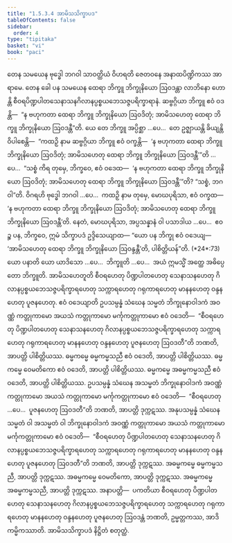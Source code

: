 ```yaml
---
title: "1.5.3.4 အာမိသသိက္ခာပဒ"
tableOfContents: false
sidebar:
  order: 4
type: "tipitaka"
basket: "vi"
book: "paci"
---
```



<DynamicBreadcrumb />

<Division number="164" book="paci" e="ch" v="2" p="81">

<Paragraph number="548" book="paci">
တေန သမယေန ဗုဒ္ဓေါ ဘဂဝါ သာဝတ္ထိယံ ဝိဟရတိ ဇေတဝနေ အနာထပိဏ္ဍိကဿ အာရာမေ. တေန ခေါ ပန သမယေန ထေရာ ဘိက္ခူ ဘိက္ခုနိယော ဩဝဒန္တာ လာဘိနော ဟောန္တိ စီဝရပိဏ္ဍပါတသေနာသနဂိလာနပ္ပစ္စယဘေသဇ္ဇပရိက္ခာရာနံ. ဆဗ္ဗဂ္ဂိယာ ဘိက္ခူ ဧဝံ ဝဒန္တိ—  “န ဗဟုကတာ ထေရာ ဘိက္ခူ ဘိက္ခုနိယော ဩဝဒိတုံ; အာမိသဟေတု ထေရာ ဘိက္ခူ ဘိက္ခုနိယော ဩဝဒန္တီ”တိ.
</Paragraph>

<Paragraph number="549" book="paci">
ယေ တေ ဘိက္ခူ အပ္ပိစ္ဆာ …ပေ…  တေ ဥဇ္ဈာယန္တိ ခိယျန္တိ ဝိပါစေန္တိ—  “ကထဉှိ နာမ ဆဗ္ဗဂ္ဂိယာ ဘိက္ခူ ဧဝံ ဝက္ခန္တိ—  ‘န ဗဟုကတာ ထေရာ ဘိက္ခူ ဘိက္ခုနိယော ဩဝဒိတုံ; အာမိသဟေတု ထေရာ ဘိက္ခူ ဘိက္ခုနိယော ဩဝဒန္တီ’”တိ …ပေ…  “သစ္စံ ကိရ တုမှေ, ဘိက္ခဝေ, ဧဝံ ဝဒေထ—  ‘န ဗဟုကတာ ထေရာ ဘိက္ခူ ဘိက္ခုနိယော ဩဝဒိတုံ; အာမိသဟေတု ထေရာ ဘိက္ခူ ဘိက္ခုနိယော ဩဝဒန္တီ’”တိ? “သစ္စံ, ဘဂဝါ”တိ. ဝိဂရဟိ ဗုဒ္ဓေါ ဘဂဝါ …ပေ…  ကထဉှိ နာမ တုမှေ, မောဃပုရိသာ, ဧဝံ ဝက္ခထ—  ‘န ဗဟုကတာ ထေရာ ဘိက္ခူ ဘိက္ခုနိယော ဩဝဒိတုံ; အာမိသဟေတု ထေရာ ဘိက္ခူ ဘိက္ခုနိယော ဩဝဒန္တီ’တိ. နေတံ, မောဃပုရိသာ, အပ္ပသန္နာနံ ဝါ ပသာဒါယ …ပေ…  ဧဝဉ္စ ပန, ဘိက္ခဝေ, ဣမံ သိက္ခာပဒံ ဥဒ္ဒိသေယျာထ—
</Paragraph>

</Division>
<Division number="165" book="paci" e="ch" v="2" p="81">

<Paragraph number="550" book="paci">
<Emphasis>“ယော ပန ဘိက္ခု ဧဝံ ဝဒေယျ—  ‘အာမိသဟေတု ထေရာ ဘိက္ခူ ဘိက္ခုနိယော ဩဝန္ဒန္တီ’တိ, ပါစိတ္တိယန်”</Emphasis>တိ. (*24*:<Emphasis>73</Emphasis>)
</Paragraph>

</Division>
<Division number="166" book="paci" e="ch" v="2" p="82">

<Paragraph number="551" book="paci">
<Emphasis>ယော ပနာ</Emphasis>တိ ယော ယာဒိသော …ပေ…  <Emphasis>ဘိက္ခူ</Emphasis>တိ …ပေ…  အယံ ဣမသ္မိံ အတ္ထေ အဓိပ္ပေတော ဘိက္ခူတိ.
</Paragraph>

<Paragraph number="552" book="paci">
<Emphasis>အာမိသဟေတူ</Emphasis>တိ စီဝရဟေတု ပိဏ္ဍပါတဟေတု သေနာသနဟေတု ဂိလာနပ္ပစ္စယဘေသဇ္ဇပရိက္ခာရဟေတု သက္ကာရဟေတု ဂရုကာရဟေတု မာနနဟေတု ဝန္ဒနဟေတု ပူဇနဟေတု.
</Paragraph>

<Paragraph number="553" book="paci">
<Emphasis>ဧဝံ ဝဒေယျာ</Emphasis>တိ ဥပသမ္ပန္နံ သံဃေန သမ္မတံ ဘိက္ခုနောဝါဒကံ အဝဏ္ဏံ ကတ္တုကာမော အယသံ ကတ္တုကာမော မင်္ကုကတ္တုကာမော ဧဝံ ဝဒေတိ—  “စီဝရဟေတု ပိဏ္ဍပါတဟေတု သေနာသနဟေတု ဂိလာနပ္ပစ္စယဘေသဇ္ဇပရိက္ခာရဟေတု သက္ကာရဟေတု ဂရုကာရဟေတု မာနနဟေတု ဝန္ဒနဟေတု ပူဇနဟေတု ဩဝဒတီ”တိ ဘဏတိ, အာပတ္တိ ပါစိတ္တိယဿ.
</Paragraph>

</Division>
<Division number="167" book="paci" e="ch" v="2" p="82">

<Paragraph number="554" book="paci">
ဓမ္မကမ္မေ ဓမ္မကမ္မသညီ ဧဝံ ဝဒေတိ, အာပတ္တိ ပါစိတ္တိယဿ. ဓမ္မကမ္မေ ဝေမတိကော ဧဝံ ဝဒေတိ, အာပတ္တိ ပါစိတ္တိယဿ. ဓမ္မကမ္မေ အဓမ္မကမ္မသညီ ဧဝံ ဝဒေတိ, အာပတ္တိ ပါစိတ္တိယဿ.
</Paragraph>

<Paragraph number="555" book="paci">
ဥပသမ္ပန္နံ သံဃေန အသမ္မတံ ဘိက္ခုနောဝါဒကံ အဝဏ္ဏံ ကတ္တုကာမော အယသံ ကတ္တုကာမော မင်္ကုကတ္တုကာမော ဧဝံ ဝဒေတိ—  “စီဝရဟေတု …ပေ…  ပူဇနဟေတု ဩဝဒတီ”တိ ဘဏတိ, အာပတ္တိ ဒုက္ကဋဿ. အနုပသမ္ပန္နံ သံဃေန သမ္မတံ ဝါ အသမ္မတံ ဝါ ဘိက္ခုနောဝါဒကံ အဝဏ္ဏံ ကတ္တုကာမော အယသံ ကတ္တုကာမော မင်္ကုကတ္တုကာမော ဧဝံ ဝဒေတိ—  “စီဝရဟေတု ပိဏ္ဍပါတဟေတု သေနာသနဟေတု ဂိလာနပ္ပစ္စယဘေသဇ္ဇပရိက္ခာရဟေတု သက္ကာရဟေတု ဂရုကာရဟေတု မာနနဟေတု ဝန္ဒနဟေတု ပူဇနဟေတု ဩဝဒတီ”တိ ဘဏတိ, အာပတ္တိ ဒုက္ကဋဿ. အဓမ္မကမ္မေ ဓမ္မကမ္မသညီ, အာပတ္တိ ဒုက္ကဋဿ. အဓမ္မကမ္မေ ဝေမတိကော, အာပတ္တိ ဒုက္ကဋဿ. အဓမ္မကမ္မေ အဓမ္မကမ္မသညီ, အာပတ္တိ ဒုက္ကဋဿ.
</Paragraph>

</Division>
<Division number="168" book="paci" e="ch" v="2" p="82">

<Paragraph number="556" book="paci">
အနာပတ္တိ—  ပကတိယာ စီဝရဟေတု ပိဏ္ဍပါတဟေတု သေနာသနဟေတု ဂိလာနပ္ပစ္စယဘေသဇ္ဇပရိက္ခာရဟေတု သက္ကာရဟေတု ဂရုကာရဟေတု မာနနဟေတု ဝန္ဒနဟေတု ပူဇနဟေတု ဩဝဒန္တံ ဘဏတိ, ဥမ္မတ္တကဿ, အာဒိကမ္မိကဿာတိ.

</Paragraph>
</Division>

<Paragraph number="557" type="center" book="paci">
အာမိသသိက္ခာပဒံ နိဋ္ဌိတံ စတုတ္ထံ.
</Paragraph>